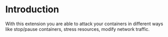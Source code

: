 # Introduction

With this extension you are able to attack your containers in different ways like stop/pause containers, stress resources, modify network traffic.